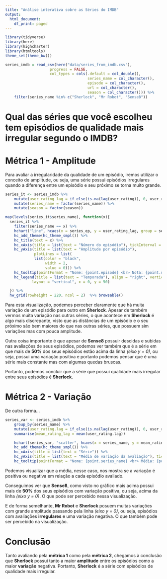 ```yaml
---
title: "Análise interativa sobre as Séries do IMDB"
output:
  html_document:
    df_print: paged
---
```


```r
library(tidyverse)
library(here)
library(highcharter)
library(htmltools)
theme_set(theme_bw())
```

```r

series_imdb = read_csv(here("data/series_from_imdb.csv"), 
                    progress = FALSE,
                    col_types = cols(.default = col_double(), 
                                     series_name = col_character(), 
                                     episode = col_character(), 
                                     url = col_character(),
                                     season = col_character())) %>% 
    filter(series_name %in% c("Sherlock", "Mr Robot", "Sense8"))

```

# Qual das séries que você escolheu tem episódios de qualidade mais irregular segundo o IMDB?

# Métrica 1 - Amplitude

Para avaliar a irregularidade da qualidade de um episódio, iremos utilizar o conceito de amplitude, ou seja, uma série possui episódios irregulares quando a diferença entre um episódio e seu próximo se torna muito grande.

```r

series_it <- series_imdb %>%
    mutate(user_rating_lag = if_else(is.na(lag(user_rating)), 0, user_rating - lag(user_rating))) %>%
    mutate(series_name = factor(series_name)) %>%
    mutate(season = factor(season))

map(levels(series_it$series_name), function(x){
  series_it %>%
    filter(series_name == x) %>% 
    hchart("line", hcaes(x = series_ep, y = user_rating_lag, group = season)) %>%
    hc_add_theme(hc_theme_smpl()) %>% 
    hc_title(text = x) %>%
    hc_xAxis(title = list(text = "Número do episódio"), tickInterval = 1) %>%
    hc_yAxis(title = list(text = "Amplitude por episódio"),
             plotLines = list(
             list(color = "black",
                  width = 2,
                  value = 0))) %>%
    hc_tooltip(pointFormat = "Nome: {point.episode} <br> Nota: {point.user_rating} <br> Amplitude: {point.user_rating_lag}") %>%
    hc_legend(title = list(text = "Temporada"), align = "right", verticalAlign = "top",
            layout = "vertical", x = 0, y = 50)

  }) %>% 
  hw_grid(rowheight = 220, ncol = 2)  %>% browsable()

```

Para esta visualização, podemos perceber claramente que há muita variação de um episódio para outro em __Sherlock__. Apesar de também vermos muita variação nas outras séries, o que acontece em __Sherlock__ é algo mais discrepante, visto que as distâncias de um episódio e o seu próximo são bem maiores do que nas outras séries, que possuem sim variações mas com pouca amplitude. 

Outra coisa importante é que apesar de __Sense8__ possuir descidas e subidas nas avaliações de seus episódios, podemos ver também que é a série em que mais de __50%__ dos seus episódios estão acima da linha _(eixo y = 0)_, ou seja, possui uma variação positiva e portanto podemos pensar que é uma série mais constante mas com algumas quedas bruscas.

Portanto, podemos concluir que a série que possui qualidade mais irregular entre seus episódios é __Sherlock__.

# Métrica 2 - Variação

De outra forma...

```r

series_var <- series_imdb %>%
    group_by(series_name) %>%
    mutate(user_rating.lag = if_else(is.na(lag(user_rating)), 0, user_rating - lag(user_rating))) %>%
    summarise(mean_rating_lag = mean(user_rating.lag))

    hchart(series_var, "scatter", hcaes(x = series_name, y = mean_rating_lag)) %>%
    hc_add_theme(hc_theme_smpl()) %>% 
    hc_xAxis(title = list(text = "Série")) %>%
    hc_yAxis(title = list(text = "Média de variação da avaliação"), tickInterval = 0.05) %>%
    hc_tooltip(pointFormat = "Nome: {point.series_name} <br> Média: {point.mean_rating_lag}")

```

Podemos visualizar que a média, nesse caso, nos mostra se a variação é positiva ou negativa em relação a cada episódio avaliado. 

Conseguimos ver que __Sense8__, como visto no gráfico mais acima possui mais de __50%__ dos seus episódios com variação positiva, ou seja, acima da linha _(eixo y = 0)_. O que pode ser percebido nessa visualização.

E de forma semelhante, __Mr Robot__ e __Sherlock__ posuem muitas variações com grande amplitude passando pela linha _(eixo y = 0)_, ou seja, episódios com avaliações __irregulares__ e uma variação negativa. O que também pode ser percebido na visualização.

# Conclusão

Tanto avaliando pela __métrica 1__ como pela __métrica 2__, chegamos à conclusão que __Sherlock__ possui tanto a maior __amplitude__ entre os episódios como a maior __variação__ negativa. Portanto, __Sherlock__ é a série com episódios de qualidade mais irregular.